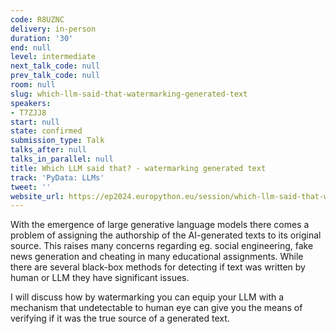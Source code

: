 ```yaml
---
code: R8UZNC
delivery: in-person
duration: '30'
end: null
level: intermediate
next_talk_code: null
prev_talk_code: null
room: null
slug: which-llm-said-that-watermarking-generated-text
speakers:
- T7ZJJ8
start: null
state: confirmed
submission_type: Talk
talks_after: null
talks_in_parallel: null
title: Which LLM said that? - watermarking generated text
track: 'PyData: LLMs'
tweet: ''
website_url: https://ep2024.europython.eu/session/which-llm-said-that-watermarking-generated-text
---
```


With the emergence of large generative language models there comes a problem of assigning the authorship of the AI-generated texts to its original source. This raises many concerns regarding eg. social engineering, fake news generation and cheating in many educational assignments. While there are several black-box methods for detecting if text was written by human or LLM they have significant issues.

I will discuss how by watermarking you can equip your LLM with a mechanism that undetectable to human eye can give you the means of verifying if it was the true source of a generated text.
